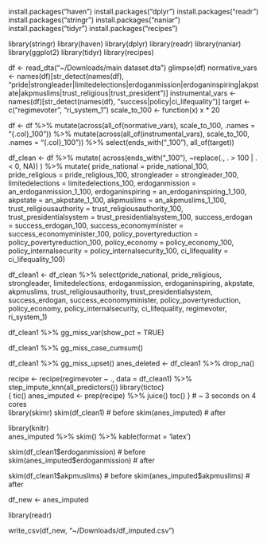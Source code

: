 install.packages("haven")
install.packages("dplyr")
install.packages("readr")
install.packages("stringr")
install.packages("naniar")
install.packages("tidyr")
install.packages("recipes")

library(stringr)
library(haven)
library(dplyr)
library(readr)
library(naniar)
library(ggplot2)
library(tidyr)
library(recipes)

df <- read_dta("~/Downloads/main dataset.dta")
glimpse(df)
normative_vars <- names(df)[str_detect(names(df), "pride|strongleader|limitedelections|erdoganmission|erdoganinspiring|akpstate|akpmuslims|trust_religious|trust_president")]
instrumental_vars <- names(df)[str_detect(names(df), "success|policy|ci_lifequality")]
target <- c("regimevoter", "ri_system_1")
scale_to_100 <- function(x) x * 20

df <- df %>%
  mutate(across(all_of(normative_vars), scale_to_100, .names = "{.col}_100")) %>%
  mutate(across(all_of(instrumental_vars), scale_to_100, .names = "{.col}_100")) %>%
  select(ends_with("_100"), all_of(target))

df_clean <- df %>%
  mutate(
    across(ends_with("_100"),
           ~replace(., . > 100 | . < 0, NA))
  ) %>%
  mutate(
    pride_national = pride_national_100,
    pride_religious = pride_religious_100,
    strongleader = strongleader_100,
    limitedelections = limitedelections_100,
    erdoganmission = an_erdoganmission_1_100,
    erdoganinspiring = an_erdoganinspiring_1_100,
    akpstate = an_akpstate_1_100,
    akpmuslims = an_akpmuslims_1_100,
    trust_religiousauthority = trust_religiousauthority_100,
    trust_presidentialsystem = trust_presidentialsystem_100,
    success_erdogan = success_erdogan_100,
    success_economyminister = success_economyminister_100,
    policy_povertyreduction = policy_povertyreduction_100,
    policy_economy = policy_economy_100,
    policy_internalsecurity = policy_internalsecurity_100,
    ci_lifequality = ci_lifequality_100)

df_clean1 <- df_clean %>%
  select(pride_national, pride_religious, strongleader, limitedelections,
    erdoganmission, erdoganinspiring, akpstate, akpmuslims,
    trust_religiousauthority, trust_presidentialsystem,
    success_erdogan, success_economyminister,
    policy_povertyreduction, policy_economy, policy_internalsecurity,
    ci_lifequality,
    regimevoter, ri_system_1)


df_clean1 %>% 
  gg_miss_var(show_pct = TRUE)

df_clean1 %>% 
  gg_miss_case_cumsum()

df_clean1 %>% 
  gg_miss_upset()
anes_deleted <- df_clean1 %>% 
  drop_na()

recipe <- recipe(regimevoter ~ ., data = df_clean1) %>%
  step_impute_knn(all_predictors())
library(tictoc)  
{ 
  tic()
  anes_imputed <- prep(recipe) %>% 
    juice()
  toc()
  } # ~ 3 seconds on 4 cores  
library(skimr)
skim(df_clean1) # before
skim(anes_imputed) # after
 
 
library(knitr)  
anes_imputed %>% 
  skim() %>% 
  kable(format = 'latex')   

skim(df_clean1$erdoganmission) # before
skim(anes_imputed$erdoganmission) # after


skim(df_clean1$akpmuslims) # before
skim(anes_imputed$akpmuslims) # after
  
df_new <- anes_imputed

library(readr)

write_csv(df_new, "~/Downloads/df_imputed.csv")



